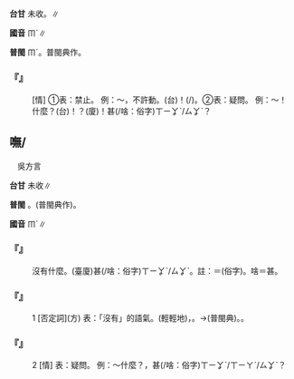 
=={{ruby|呣|ㆬˊ}}==



'''台甘''' 未收。{{ruby|(台)|ㆬˊ}}{{ruby|。|ㆬㆷ}}∥

'''國音''' <rt>ㆬˊ</rt>∥

'''普閩''' <rt>ㆬˊ</rt>。普閩典作{{ruby|：|ㄇˊ}}。

    

==='''『{{ruby|呣|ㆬˊ}}』'''===
: [情] ①表：禁止。 例：～，不許動。(台){{ruby|哼|ㄏㆭ/ㄏㆬˊ}}{{ruby|呣|ㆬㆷ}}！{{ruby|<mark>&#xffa45;</mark>|ㆠㆤ˫/ㆠㄨㆤ˫}}{{ruby|用|ㄧㆲ˫/ㄧㄥ˫}}{{ruby|得|ㄉㄧㆵ}}{{ruby|摸|ㆠㆲ}}(/{{ruby|展|ㄉㄧㄣˋ}}{{ruby|動|ㄉㄤ˫}})。②表：疑問。 例：～！什麼？(台){{ruby|哼|ㄏㆬˊ}}！{{ruby|甚|ㄒㄧㆩˋ/ㄙㆩˋ}}{{ruby|麼|ㄇㄧㆷ ͘}}？(廈){{ruby|呣|ㆬˊ}}！甚(/啥：俗字)<rt>ㄒㄧㆩˋ/ㄙㆩˋ</rt>{{ruby|麼|ㄇㄧㆷ ͘}}？
    

==嘸/{{ruby|<mark>&#xfa0c2;</mark>|ㆬˊ}}==

　吳方言

'''台甘''' 未收∥

'''普閩''' {{ruby|(文)|ㆠㄨˊ}}。{{ruby|(白)|ㆬˊ}}(普閩典作{{ruby|：|ㄇˊ}})。

'''國音''' <rt>ㆬˊ</rt>∥

    

==='''『{{ruby|嘸|ㆬˊ}}{{ruby|啥|ㄕㄚˋ}}』'''===
:  沒有什麼。(臺廈){{ruby|無|ㆠㄜˊ}}甚(/啥：俗字)<rt>ㄒㄧㆩˋ/ㄙㆩˋ</rt>{{ruby|麼|ㄇㄧㆷ}}。註：{{ruby|嘸|ㆬˊ}}＝{{ruby|<mark>&#xfa0c2;</mark>|ㆬˊ}}(俗字)。啥＝甚。
    

==='''『{{ruby|嘸|ㆬˊ}}』'''===
:1  [否定詞](方) 表：「沒有」的語氣。{{ruby|(台)|ㆭˊ}}{{ruby|─|ㆭㆷ}}(輕輕地)，{{ruby|無|ㆠㄜˊ}}。→(普閩典){{ruby|(文)|ㆠㄨˊ}}。{{ruby|(白)|ㆬˊ}}。
    

==='''『{{ruby|嘸|ㆬˊ}}』'''===
:2  [情] 表：疑問。 例：～什麼？{{ruby|(台)|ㄏㆭˊ}}，甚(/啥：俗字)<rt>ㄒㄧㆩˋ/ㄒㄧㄚˋ/ㄙㆩˋ</rt>{{ruby|貨|ㄏㆤ˪/ㄏㄨㆤ˪}}？
    
